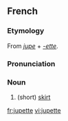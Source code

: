 ==French==
===Etymology===
From ''[[jupe]]'' + ''[[-ette]]''.

===Pronunciation===
{{IPA|/ʒypɛt/}}

===Noun===
{{fr-noun|f}}

# (short) [[skirt]]

[[fr:jupette]]
[[vi:jupette]]